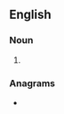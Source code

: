==English==

===Noun===
{{head|en|noun plural form}}

# {{plural of|gazer|lang=en}}

===Anagrams===
* {{l|en|grazes}}